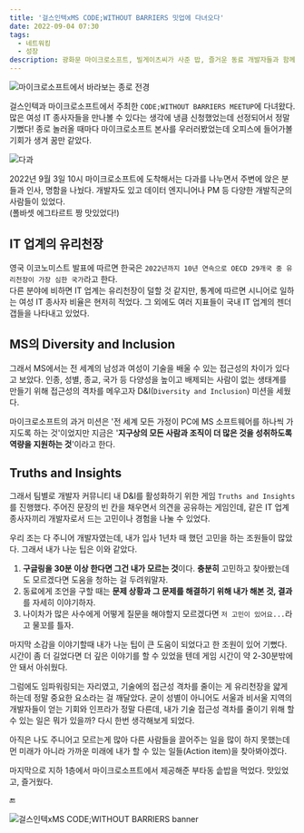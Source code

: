 ```yaml
---
title: '걸스인텍xMS CODE;WITHOUT BARRIERS 밋업에 다녀오다'
date: 2022-09-04 07:30
tags:
  - 네트워킹
  - 성장
description: 광화문 마이크로소프트, 빌게이츠씨가 사준 밥, 즐거운 동료 개발자들과 함께
---
```


![마이크로소프트에서 바라보는 종로 전경](/images/blog/2209/main.jpg)

걸스인텍과 마이크로소프트에서 주최한 `CODE;WITHOUT BARRIERS MEETUP`에 다녀왔다.  
많은 여성 IT 종사자들을 만나볼 수 있다는 생각에 냉큼 신청했었는데 선정되어서 정말 기뻤다!
종로 놀러올 때마다 마이크로소프트 본사를 우러러봤었는데 오피스에 들어가볼 기회가 생겨 꿈만 같았다.

![다과](/images/blog/2209/cookies1.jpg)

2022년 9월 3일 10시 마이크로소프트에 도착해서는 다과를 나누면서 주변에 앉은 분들과
인사, 명함을 나눴다. 개발자도 있고 데이터 엔지니어나 PM 등 다양한 개발직군의 사람들이 있었다.  
(폴바셋 에그타르트 짱 맛있었다!)

## IT 업계의 유리천장

영국 이코노미스트 발표에 따르면 한국은 `2022년까지 10년 연속으로
OECD 29개국 중 유리천장이 가장 심한 국가`라고 한다.  
다른 분야에 비하면 IT 업계는 유리천장이 덜할 것 같지만, 통계에 따르면
시니어로 일하는 여성 IT 종사자 비율은 현저히 적었다. 
그 외에도 여러 지표들이 국내 IT 업계의 젠더 갭들을 나타내고 있었다.

## MS의 Diversity and Inclusion

그래서 MS에서는 전 세계의 남성과 여성이 기술을 배울 수 있는 접근성의 차이가 있다고 보았다.
인종, 성별, 종교, 국가 등 다양성을 높이고 배제되는 사람이 없는 생태계를 만들기 위해
접근성의 격차를 메우고자 D&I(`Diversity and Inclusion`) 미션을 세웠다. 

마이크로소프트의 과거 미션은 '전 세계 모든 가정이 PC에 MS 소프트웨어를 하나씩 가지도록 하는 것'이었지만 
지금은 '**지구상의 모든 사람과 조직이 더 많은 것을 성취하도록 역량을 지원하는 것**'이라고 한다.

## Truths and Insights

그래서 팀별로 개발자 커뮤니티 내 D&I를 활성화하기 위한 게임 `Truths and Insights`를 진행했다.
주어진 문장의 빈 칸을 채우면서 의견을 공유하는 게임인데, 
같은 IT 업계 종사자끼리 개발자로서 드는 고민이나 경험을 나눌 수 있었다.  

우리 조는 다 주니어 개발자였는데, 내가 입사 1년차 때 했던 고민을 하는 조원들이 많았다. 
그래서 내가 나눈 팁은 이와 같았다.

1. **구글링을 30분 이상 한다면 그건 내가 모르는 것**이다. 
**충분히** 고민하고 찾아봤는데도 모르겠다면 도움을 청하는 걸 두려워말자.
2. 동료에게 조언을 구할 때는 **문제 상황과 그 문제를 해결하기 위해 내가 해본 것, 결과**를 자세히 이야기하자.
3. 나이차가 많은 사수에게 어떻게 질문을 해야할지 모르겠다면 `저 고민이 있어요...`라고 물꼬를 틀자.

마지막 소감을 이야기할때 내가 나눈 팁이 큰 도움이 되었다고 한 조원이 있어 기뻤다.
시간이 좀 더 길었다면 더 깊은 이야기를 할 수 있었을 텐데 게임 시간이 약 2-30분밖에 안 돼서 아쉬웠다.

그럼에도 임파워링되는 자리였고, 
기술에의 접근성 격차를 줄이는 게 유리천장을 얇게 하는데 정말 중요한 요소라는 걸 깨달았다.
굳이 성별이 아니어도 서울과 비서울 지역의 개발자들이 얻는 기회와 인프라가 정말 다른데,
내가 기술 접근성 격차를 줄이기 위해 할 수 있는 일은 뭐가 있을까? 다시 한번 생각해보게 되었다.

아직은 나도 주니어고 모르는게 많아 다른 사람들을 끌어주는 일을 많이 하지 못했는데
먼 미래가 아니라 가까운 미래에 내가 할 수 있는 일들(Action item)을 찾아봐야겠다.

마지막으로 지하 1층에서 마이크로소프트에서 제공해준 부타동 솥밥을 먹었다. 
맛있었고, 즐거웠다. 

🔚

![걸스인텍xMS CODE;WITHOUT BARRIERS banner](/images/blog/2209/gitms.JPG)